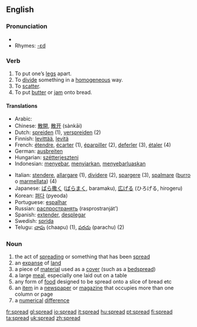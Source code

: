 ==English==

{{rank|expect|nation|legal|965|spread|enter|consider|provided}}

===Pronunciation===
*{{IPA|/'spɻεd/}}
*Rhymes: [[Rhymes:English:-ɛd|-ɛd]]

===Verb===
{{en-verb|spreads|spreading|spread}}

# To put one’s [[leg]]s apart.
# To [[divide]] something in a [[homogeneous]] way.
# To [[scatter]].
# To put [[butter]] or [[jam]] onto bread.

====Translations====
{{rfc-trans}}
{{top}}
*Arabic: {{ARchar|[[فرد]]}} {{Unicode|(fárada)}}
*Chinese: [[散開]], [[散开]] (sànkāi)
*Dutch: [[spreiden]] (1), [[verspreiden]] (2)
*Finnish: [[levittää]], [[levitä]]
*French: [[étendre]], [[écarter]] (1), [[éparpiller]] (2), [[deferler]] (3), [[étaler]] (4)
*German: [[ausbreiten]]
*Hungarian: [[szétterjeszteni]]
*Indonesian: [[sebar|menyebar]], [[siar|menyiarkan]], [[sebar luas|menyebarluaskan]]
{{mid}}
*Italian: [[stendere]], [[allargare]] (1), [[dividere]] (2), [[spargere]] (3), [[spalmare]] ([[burro]] o [[marmellata]]) (4)
*Japanese: [[ばら撒く]] ([[ばらまく]], baramaku), [[広げる]] (ひろげる, hirogeru)
*Korean: [[펴다]] (pyeoda)
*Portuguese: [[espalhar]]
*Russian: [[распространять]] (rasprostranját’)
*Spanish: [[extender]], [[desplegar]]
*Swedish: [[sprida]]
*Telugu: [[చాపు]] (chaapu) (1), [[పరచు]] (parachu) (2)
{{bottom}}

===Noun===
{{en-noun}}

# the act of [[spreading]] or something that has been [[spread]]
# an [[expanse]] of [[land]]
# a piece of [[material]] used as a [[cover]] (such as a [[bedspread]])
# a large [[meal]], especially one laid out on a table
# any form of [[food]] designed to be spread onto a slice of bread etc
# an [[item]] in a [[newspaper]] or [[magazine]] that occupies more than one column or page
# a [[numerical]] [[difference]]

[[fr:spread]]
[[gl:spread]]
[[io:spread]]
[[it:spread]]
[[hu:spread]]
[[pt:spread]]
[[fi:spread]]
[[ta:spread]]
[[uk:spread]]
[[zh:spread]]